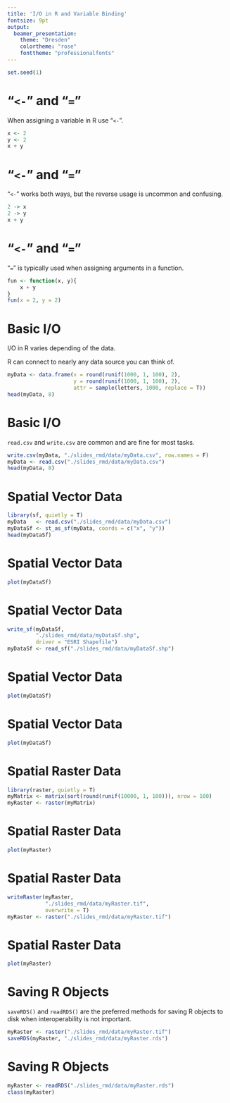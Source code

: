 ```yaml
---
title: 'I/O in R and Variable Binding'
fontsize: 9pt
output:
  beamer_presentation:
    theme: "Dresden"
    colortheme: "rose"
    fonttheme: "professionalfonts"
---
```


```r

set.seed(1)

```

# "`<-`" and "`=`"

When assigning a variable in R use "`<-`".

```r

x <- 2
y <- 2
x + y

```

# "`<-`" and "`=`"

"`<-`" works both ways, but the reverse usage is uncommon and confusing.

```r

2 -> x
2 -> y
x + y

```

# "`<-`" and "`=`"

"`=`" is typically used when assigning arguments in a function.

```r

fun <- function(x, y){
    x + y
}
fun(x = 2, y = 2)

```

# Basic I/O

I/O in R varies depending of the data. 

R can connect to nearly any data source you can think of.

```r

myData <- data.frame(x = round(runif(1000, 1, 100), 2),
                     y = round(runif(1000, 1, 100), 2),
                     attr = sample(letters, 1000, replace = T))
head(myData, 8)

```

# Basic I/O

`read.csv` and `write.csv` are common and are fine for most tasks.

```r

write.csv(myData, "./slides_rmd/data/myData.csv", row.names = F)
myData <- read.csv("./slides_rmd/data/myData.csv")
head(myData, 8)

```

# Spatial Vector Data

```r

library(sf, quietly = T)
myData   <- read.csv("./slides_rmd/data/myData.csv")
myDataSf <- st_as_sf(myData, coords = c("x", "y"))
head(myDataSf)

```

# Spatial Vector Data

```r

plot(myDataSf)

```

# Spatial Vector Data

```r

write_sf(myDataSf,
         "./slides_rmd/data/myDataSf.shp",
         driver = "ESRI Shapefile")
myDataSf <- read_sf("./slides_rmd/data/myDataSf.shp")

```

# Spatial Vector Data

```r

plot(myDataSf)

```

# Spatial Vector Data

```r

plot(myDataSf)

```

# Spatial Raster Data

```r

library(raster, quietly = T)
myMatrix <- matrix(sort(round(runif(10000, 1, 100))), nrow = 100)
myRaster <- raster(myMatrix)

```

# Spatial Raster Data

```r

plot(myRaster)

```

# Spatial Raster Data

```r

writeRaster(myRaster,
            "./slides_rmd/data/myRaster.tif",
            overwrite = T)
myRaster <- raster("./slides_rmd/data/myRaster.tif")

```

# Spatial Raster Data

```r

plot(myRaster)

```

# Saving R Objects

`saveRDS()` and `readRDS()` are the preferred methods for saving R objects to disk when interoperability is not important.

```r

myRaster <- raster("./slides_rmd/data/myRaster.tif")
saveRDS(myRaster, "./slides_rmd/data/myRaster.rds")

```

# Saving R Objects

```r

myRaster <- readRDS("./slides_rmd/data/myRaster.rds")
class(myRaster)

```
